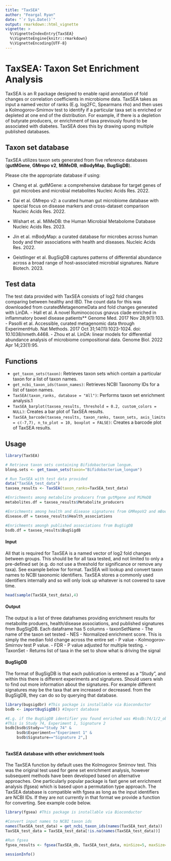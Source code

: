 ```yaml
---
title: "TaxSEA"
author: "Feargal Ryan"
date: "`r Sys.Date()`"
output: rmarkdown::html_vignette
vignette: >
  %\VignetteIndexEntry{TaxSEA}
  %\VignetteEngine{knitr::rmarkdown}
  %\VignetteEncoding{UTF-8}
---
```



# TaxSEA: Taxon Set Enrichment Analysis

TaxSEA is an R package designed to enable rapid annotation of fold changes
or correlation coefficients in microbiome data. TaxSEA takes as input a
named vector of ranks (E.g. log2FC, Spearmans rho) and then uses a Kolmogorov-Smirnov test to identify if a particular taxa set is enriched
or depleted at one end of the distribution. For example, if there is a
depletion of butyrate producers, or enrichment of taxa previously found
to be associated with diabetes. TaxSEA does this by drawing upong multiple
published databases. 

## Taxon set database
TaxSEA utilizes taxon sets generated from five reference databases (**gutMGene**, **GMrepo v2**, **MiMeDB**, **mBodyMap**, **BugSigDB**). 

Please cite the appropriate database if using:

- Cheng et al. gutMGene: a comprehensive database for target genes of gut microbes and microbial metabolites Nucleic Acids Res. 2022.

- Dai et al. GMrepo v2: a curated human gut microbiome database with special focus on disease markers and cross-dataset comparison Nucleic Acids Res. 2022.

- Wishart et. al. MiMeDB: the Human Microbial Metabolome Database Nucleic Acids Res. 2023.

- Jin et al. mBodyMap: a curated database for microbes across human body and their associations with health and diseases. Nucleic Acids Res. 2022.

- Geistlinger et al. BugSigDB captures patterns of differential abundance across a broad range of host-associated microbial signatures. Nature Biotech. 2023. 

## Test data
The test data provided with TaxSEA consists of log2 fold changes comparing between healthy and IBD. The count data for this was downloaded from curatedMetagenomeData and fold changes generated with LinDA.
- Hall et al. A novel Ruminococcus gnavus clade enriched in inflammatory 
bowel disease patients** Genome Med. 2017 Nov 28;9(1):103.
- Pasolli et al. Accessible, curated metagenomic data through 
ExperimentHub. Nat Methods. 2017 Oct 31;14(11):1023-1024. doi: 10.1038/nmeth.4468.
- Zhou et al. LinDA: linear models for differential abundance analysis of microbiome compositional data. Genome Biol. 2022 Apr 14;23(1):95.


## Functions
- `get_taxon_sets(taxon)`: Retrieves taxon sets which contain a particular 
taxon for a list of taxon names.
- `get_ncbi_taxon_ids(taxon_names)`: Retrieves NCBI Taxonomy IDs for a 
list of taxon names.
- `TaxSEA(taxon_ranks, database = "All")`: Performs taxon set enrichment analysis.1
- `TaxSEA_barplot(taxsea_results, threshold = 0.2, custom_colors = NULL)`: Creates a bar plot of TaxSEA results.
- `TaxSEA_barcode(taxsea_results, taxon_ranks, taxon_sets, axis_limits = c(-7,7), n_to_plot = 10, boxplot = FALSE)`: Creates a barcode plot of 
TaxSEA results.

## Usage
```r
library(TaxSEA)

# Retrieve taxon sets containing Bifidobacterium longum.
blong.sets <- get_taxon_sets(taxon="Bifidobacterium_longum")

# Run TaxSEA with test data provided
data("TaxSEA_test_data")
taxsea_results <- TaxSEA(taxon_ranks=TaxSEA_test_data)

#Enrichments among metabolite producers from gutMgene and MiMeDB
metabolites.df = taxsea_results$Metabolite_producers

#Enrichments among health and disease signatures from GMRepoV2 and mBodyMap
disease.df = taxsea_results$Health_associations

#Enrichments amongh published associations from BugSigDB
bsdb.df = taxsea_results$BugSigdB

```

#### Input 
All that is required for TaxSEA is a named vector of log2 fold changes between groups. This should be for all taxa tested, and not limited to only a pre-defined set (e.g. do not use a threshold for significance or remove any taxa). See example below for format. TaxSEA will lookup and convert taxon names to NCBI taxonomic identifiers. TaxSEA stores a commonly used identifiers internally and so will only look up whatever is not covered to save time. 
```r
head(sample(TaxSEA_test_data),4)

```

#### Output
The output is a list of three dataframes providing enrichment results for metabolite produers, health/disease associations, and published signatures from BugSigDB.
Each dataframe has 5 columns
- taxonSetName - The name of the taxon set tested
- NES - Normalized enrichment score. This is simply the median fold change across the entire set
- P value - Kolmogorov-Smirnov test P value.
- FDR - P value adjusted for multiple testing. 
- TaxonSet - Returns list of taxa in the set to show what is driving the signal


#### BugSigDB
The format of BugSigDB is that each publication is entered as a "Study", and within this there is different experiments and signatures. 
Should users wish to find out more information about the signatures. For 
example different signatures may be the taxa that are increased or 
decreased. 
from the BugSigDB, they can do so by querying that database.  

```r
library(bugsigdbr) #This package is installable via Bioconductor
bsdb <- importBugSigDB() #Import database 

#E.g. if the BugSigDB identifier you found enriched was #bsdb:74/1/2_obesity:obese_vs_non-obese_DOWN
#This is Study 74, Experiment 1, Signature 2
bsdb[bsdb$Study=="Study 74" & 
     bsdb$Experiment=="Experiment 1" & 
     bsdb$Signature=="Signature 2",]



```




#### TaxSEA database with other enrichment tools
The TaxSEA function by default uses the Kolmogorov Smirnov test. This was the original test used for gene set enrichment analysis, however subsequent methods have been developed based on alternative approaches. One particularly popular package is fast gene set enrichment analysis (fgsea) which is based upon a permutation type approach. The TaxSEA database is compatible with fgsea as long as the input identifiers are NCBI IDs. If they are not currently in that format we provide a function for converting. See example code below. 

```r
library(fgsea) #This package is installable via Bioconductor

#Convert input names to NCBI taxon ids
names(TaxSEA_test_data) = get_ncbi_taxon_ids(names(TaxSEA_test_data))
TaxSEA_test_data = TaxSEA_test_data[!is.na(names(TaxSEA_test_data))]

#Run fgsea
fgsea_results <- fgsea(TaxSEA_db, TaxSEA_test_data, minSize=5, maxSize=500)
```



```r
sessionInfo()
```

